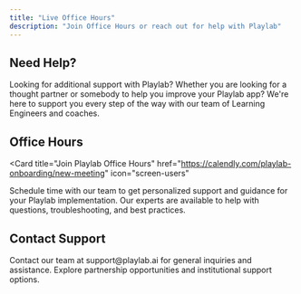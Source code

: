 ```yaml
---
title: "Live Office Hours"
description: "Join Office Hours or reach out for help with Playlab"
---
```

## <Icon icon="circle-question" size="24" className="inline-block align-text-bottom" /> Need Help?
Looking for additional support with Playlab? Whether you are looking for a thought partner or somebody to help you improve your Playlab app? We're here to support you every step of the way with our team of Learning Engineers and coaches.

## <Icon icon="calendar" size="24" className="inline-block align-text-bottom" /> Office Hours

<Card
  title="Join Playlab Office Hours"
  href="https://calendly.com/playlab-onboarding/new-meeting"
  icon="screen-users"
>
Schedule time with our team to get personalized support and guidance for your Playlab implementation. Our experts are available to help with questions, troubleshooting, and best practices.
</Card>

## <Icon icon="envelope" size="24" className="inline-block align-text-bottom" /> Contact Support

<CardGroup cols={2}>
  <Card title="Email Support" icon="envelope" href="mailto:support@playlab.ai" className="bg-blue-50">
    Contact our team at support@playlab.ai for general inquiries and assistance.
  </Card>
  <Card title="Partnership Inquiries" icon="handshake" href="https://webforms.pipedrive.com/f/6FxbdfJ9S5D0OxVuaXyDPwp7rra0cWNx8Wu3SL9SzbUDRXBbBwzlyBXkdPkU2fg3lx" className="bg-green-50">
    Explore partnership opportunities and institutional support options.
  </Card>
</CardGroup>